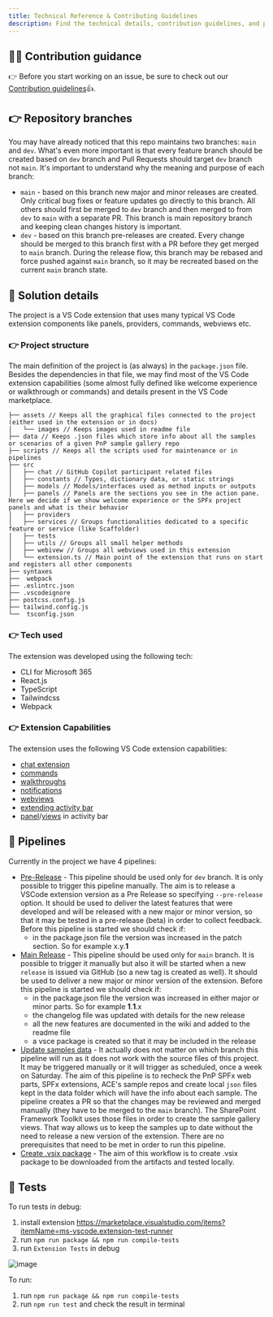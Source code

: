 ```yaml
---
title: Technical Reference & Contributing Guidelines
description: Find the technical details, contribution guidelines, and project structure for the SPFx Toolkit extension.
---
```


## 🙋‍♂️ Contribution guidance 

👉 Before you start working on an issue, be sure to check out our [Contribution guidelines](https://github.com/pnp/vscode-viva/blob/main/contributing.md)👍.

## 👉 Repository branches

You may have already noticed that this repo maintains two branches: `main` and `dev`. What's even more important is that every feature branch should be created based on `dev` branch and Pull Requests should target `dev` branch not `main`. It's important to understand why the meaning and purpose of each branch:

- `main` - based on this branch new major and minor releases are created. Only critical bug fixes or feature updates go directly to this branch. All others should first be merged to `dev` branch and then merged to from `dev` to `main` with a separate PR. This branch is main repository branch and keeping clean changes history is important.
- `dev` - based on this branch pre-releases are created. Every change should be merged to this branch first with a PR before they get merged to `main` branch. During the release flow, this branch may be rebased and force pushed against `main` branch, so it may be recreated based on the current `main` branch state.

## 📃 Solution details 

The project is a VS Code extension that uses many typical VS Code extension components like panels, providers, commands, webviews etc.

### 👉 Project structure

The main definition of the project is (as always) in the `package.json` file. Besides the dependencies in that file, we may find most of the VS Code extension capabilities (some almost fully defined like welcome experience or walkthrough or commands) and details present in the VS Code marketplace.

```
├── assets // Keeps all the graphical files connected to the project (either used in the extension or in docs)
│   └── images // Keeps images used in readme file
├── data // Keeps .json files which store info about all the samples or scenarios of a given PnP sample gallery repo
├── scripts // Keeps all the scripts used for maintenance or in pipelines
├── src 
│   ├── chat // GitHub Copilot participant related files
│   ├── constants // Types, dictionary data, or static strings
│   ├── models // Models/interfaces used as method inputs or outputs
│   ├── panels // Panels are the sections you see in the action pane. Here we decide if we show welcome experience or the SPFx project panels and what is their behavior
│   ├── providers
│   ├── services // Groups functionalities dedicated to a specific feature or service (like Scaffolder)
|   ├── tests
│   ├── utils // Groups all small helper methods
│   ├── webivew // Groups all webviews used in this extension 
│   └── extension.ts // Main point of the extension that runs on start and registers all other components
├── syntaxes
├──  webpack
├── .eslintrc.json
├── .vscodeignore
├── postcss.config.js
├── tailwind.config.js
└──  tsconfig.json
```

### 👉 Tech used

The extension was developed using the following tech:

- CLI for Microsoft 365
- React.js
- TypeScript
- Tailwindcss
- Webpack

### 👉 Extension Capabilities

The extension uses the following VS Code extension capabilities:

- [chat extension](https://code.visualstudio.com/api/extension-guides/chat)
- [commands](https://code.visualstudio.com/api/ux-guidelines/command-palette)
- [walkthroughs](https://code.visualstudio.com/api/ux-guidelines/walkthroughs)
- [notifications](https://code.visualstudio.com/api/ux-guidelines/notifications)
- [webviews](https://code.visualstudio.com/api/ux-guidelines/webviews)
- [extending activity bar](https://code.visualstudio.com/api/ux-guidelines/activity-bar)
- [panel](https://code.visualstudio.com/api/ux-guidelines/panel)/[views](https://code.visualstudio.com/api/ux-guidelines/views) in activity bar

## 🦾 Pipelines

Currently in the project we have 4 pipelines:

- [Pre-Release](https://github.com/pnp/vscode-viva/blob/main/.github/workflows/release-beta.yml) - This pipeline should be used only for `dev` branch. It is only possible to trigger this pipeline manually. The aim is to release a VSCode extension version as a Pre Release so specifying `--pre-release` option. It should be used to deliver the latest features that were developed and will be released with a new major or minor version, so that it may be tested in a pre-release (beta) in order to collect feedback. Before this pipeline is started we should check if: 
    - in the package.json file the version was increased in the patch section. So for example x.y.**1**
- [Main Release](https://github.com/pnp/vscode-viva/blob/main/.github/workflows/release.yml) - This pipeline should be used only for `main` branch. It is possible to trigger it manually but also it will be started when a new `release` is issued via GitHub (so a new tag is created as well). It should be used to deliver a new major or minor version of the extension. Before this pipeline is started we should check if: 
    - in the package.json file the version was increased in either major or minor parts. So for example **1**.**1**.x
    - the changelog file was updated with details for the new release 
    - all the new features are documented in the wiki and added to the readme file
    - a vsce package is created so that it may be included in the release
- [Update samples data](https://github.com/pnp/vscode-viva/blob/main/.github/workflows/update-samples.yml) - It actually does not matter on which branch this pipeline will run as it does not work with the source files of this project. It may be triggered manually or it will trigger as scheduled, once a week on Saturday. The aim of this pipeline is to recheck the PnP SPFx web parts, SPFx extensions, ACE's sample repos and create local `json` files kept in the data folder which will have the info about each sample. The pipeline creates a PR so that the changes may be reviewed and merged manually (they have to be merged to the `main` branch). The SharePoint Framework Toolkit uses those files in order to create the sample gallery views. That way allows us to keep the samples up to date without the need to release a new version of the extension. There are no prerequisites that need to be met in order to run this pipeline.
- [Create .vsix package](https://github.com/pnp/vscode-viva/blob/main/.github/workflows/release-local.yml) - The aim of this workflow is to create .vsix package to be downloaded from the artifacts and tested locally.

## 🧪 Tests

To run tests in debug:

1. install extension https://marketplace.visualstudio.com/items?itemName=ms-vscode.extension-test-runner
2. run `npm run package && npm run compile-tests`
3. run `Extension Tests` in debug

![image](https://github.com/user-attachments/assets/f9f69bd3-2da7-4208-b24a-ed84aa0d0700)

To run:

1. run `npm run package && npm run compile-tests`
2. run `npm run test` and check the result in terminal

